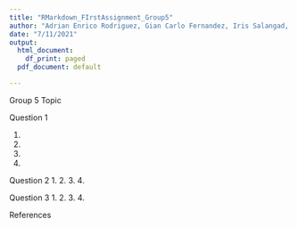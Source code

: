 ```yaml
---
title: "RMarkdown_FIrstAssignment_Group5"
author: "Adrian Enrico Rodriguez, Gian Carlo Fernandez, Iris Salangad, John Kyle Lluz"
date: "7/11/2021"
output:
  html_document: 
    df_print: paged
  pdf_document: default

---
```


Group 5 
Topic

Question 1

1.
2.
3.
4.


Question 2
1.
2.
3.
4.


Question 3
1.
2.
3.
4.


References